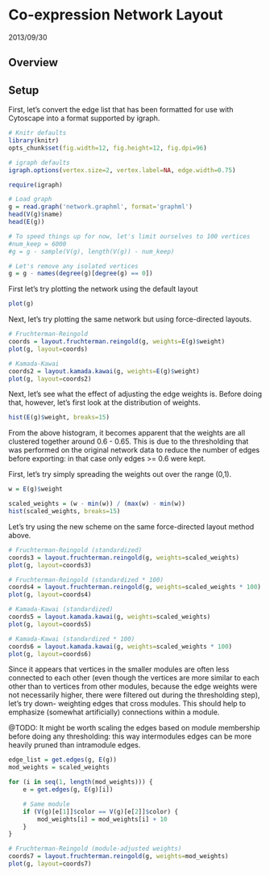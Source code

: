 Co-expression Network Layout
============================
2013/09/30

Overview
--------

Setup
-----
First, let's convert the edge list that has been formatted for use with
Cytoscape into a format supported by igraph.

```r
# Knitr defaults
library(knitr)
opts_chunk$set(fig.width=12, fig.height=12, fig.dpi=96)

# igraph defaults
igraph.options(vertex.size=2, vertex.label=NA, edge.width=0.75)
```

```r
require(igraph)

# Load graph
g = read.graph('network.graphml', format='graphml')
head(V(g)$name)
head(E(g))

# To speed things up for now, let's limit ourselves to 100 vertices
#num_keep = 6000
#g = g - sample(V(g), length(V(g)) - num_keep)

# Let's remove any isolated vertices
g = g - names(degree(g)[degree(g) == 0])
```

First let's try plotting the network using the default layout
```r
plot(g)
```

Next, let's try plotting the same network but using force-directed layouts.

```r
# Fruchterman-Reingold
coords = layout.fruchterman.reingold(g, weights=E(g)$weight)
plot(g, layout=coords)

# Kamada-Kawai
coords2 = layout.kamada.kawai(g, weights=E(g)$weight)
plot(g, layout=coords2)
```

Next, let's see what the effect of adjusting the edge weights is. Before doing
that, however, let's first look at the distribution of weights.

```r
hist(E(g)$weight, breaks=15)
```

From the above histogram, it becomes apparent that the weights are all clustered
together around 0.6 - 0.65. This is due to the thresholding that was performed
on the original network data to reduce the number of edges before exporting:
in that case only edges >= 0.6 were kept.

First, let's try simply spreading the weights out over the range (0,1).

```r
w = E(g)$weight

scaled_weights = (w - min(w)) / (max(w) - min(w))
hist(scaled_weights, breaks=15)
```

Let's try using the new scheme on the same force-directed layout method
above.

```r
# Fruchterman-Reingold (standardized)
coords3 = layout.fruchterman.reingold(g, weights=scaled_weights)
plot(g, layout=coords3)

# Fruchterman-Reingold (standardized * 100)
coords4 = layout.fruchterman.reingold(g, weights=scaled_weights * 100)
plot(g, layout=coords4)

# Kamada-Kawai (standardized)
coords5 = layout.kamada.kawai(g, weights=scaled_weights)
plot(g, layout=coords5)

# Kamada-Kawai (standardized * 100)
coords6 = layout.kamada.kawai(g, weights=scaled_weights * 100)
plot(g, layout=coords6)
```

Since it appears that vertices in the smaller modules are often less connected
to each other (even though the vertices are more similar to each other than
to vertices from other modules, because the edge weights were not necessarily
higher, there were filtered out during the thresholding step), let's try down-
weighting edges that cross modules. This should help to emphasize (somewhat
artificially) connections within a module.

@TODO: It might be worth scaling the edges based on module membership before
doing any thresholding: this way intermodules edges can be more heavily
pruned than intramodule edges.

```r
edge_list = get.edges(g, E(g))
mod_weights = scaled_weights

for (i in seq(1, length(mod_weights))) {
    e = get.edges(g, E(g)[i])

    # Same module
    if (V(g)[e[1]]$color == V(g)[e[2]]$color) {
        mod_weights[i] = mod_weights[i] + 10
    }
}

# Fruchterman-Reingold (module-adjusted weights)
coords7 = layout.fruchterman.reingold(g, weights=mod_weights)
plot(g, layout=coords7)
```
